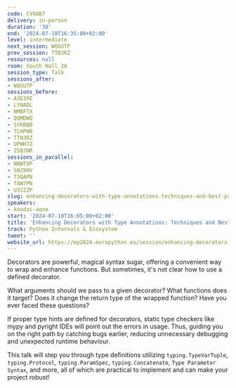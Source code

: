 ```yaml
---
code: CVXAB7
delivery: in-person
duration: '30'
end: '2024-07-10T16:35:00+02:00'
level: intermediate
next_session: WQGUTP
prev_session: TTN3RZ
resources: null
room: South Hall 2A
session_type: Talk
sessions_after:
- WQGUTP
sessions_before:
- A3E3XE
- LYNADL
- NMBFTX
- QQMDWQ
- SYKBQB
- TLHPWB
- TTN3RZ
- UPWH7Z
- ZSBJNR
sessions_in_parallel:
- NNWTXP
- SNZ9HV
- T3QAPN
- TAW7PN
- U3JZZP
slug: enhancing-decorators-with-type-annotations-techniques-and-best-practices
speakers:
- koudai-aono
start: '2024-07-10T16:05:00+02:00'
title: 'Enhancing Decorators with Type Annotations: Techniques and Best Practices'
track: Python Internals & Ecosystem
tweet: ''
website_url: https://ep2024.europython.eu/session/enhancing-decorators-with-type-annotations-techniques-and-best-practices
---
```


Decorators are powerful, magical syntax sugar, offering a convenient way to wrap and enhance functions. But sometimes, it's not clear how to use a defined decorator.

What arguments should we pass to a given decorator? What functions does it target? Does it change the return type of the wrapped function? Have you ever faced these questions?

If proper type hints are defined for decorators, static type checkers like mypy and pyright IDEs will point out the errors in usage. Thus, guiding you on the right path by catching bugs earlier, reducing unnecessary debugging and unexpected runtime behaviour.

This talk will step you through type definitions utilizing `typing.TypeVarTuple`, `typing.Protocol`, `typing.ParamSpec`, `typing.Concatenate`, `Type Parameter Syntax`, and more, all of which are practical to implement and can make your project robust!
